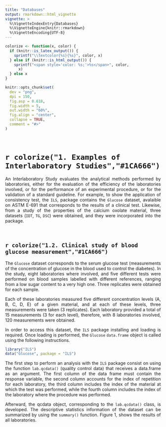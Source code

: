 ```yaml
---
title: "Databases"
output: rmarkdown::html_vignette
vignette: >
  %\VignetteIndexEntry{Databases}
  %\VignetteEngine{knitr::rmarkdown}
  %\VignetteEncoding{UTF-8}
---
```


```r
colorize <- function(x, color) {
  if (knitr::is_latex_output()) {
    sprintf("\\textcolor{%s}{%s}", color, x)
  } else if (knitr::is_html_output()) {
    sprintf("<span style='color: %s;'>%s</span>", color,
      x)
  } else x
}
```
```r
knitr::opts_chunk$set(
  dev = "png",
  dpi = 150,
  fig.asp = 0.618,
  fig.width = 5,
  out.width = "60%",
  fig.align = "center",
  collapse = TRUE,
  comment = "#>"
)
```
<br>

# `r colorize("1. Examples of Interlaboratory Studies","#1CA666")`

<p style="text-align:justify;"> An Interlaboratory Study evaluates the analytical methods performed by laboratories, either for the evaluation of the efficiency of the laboratories involved, or for the performance of an experimental procedure, or for the validation of a standard guideline. For example, to show the application of consistency test, the `ILS`, package contains the `Glucose` dataset, avalaible on ASTM E-691 that corresponds to the results of a clinical test. Likewise, from a study of the properties of the calcium oxolate material, three datasets (`IDT`, `TG`, `DSC`) were obtained, and they were incorporated into the package.</p>

<br>

## `r colorize("1.2. Clinical study of blood glucose measurement","#1CA666")`

<p style="text-align:justify;"> The `Glucose` dataset corresponds to the serum glucose test (measurements of the concentration of glucose in the blood used to control the diabetes). In the study, eight laboratories where involved, and five different tests were performed on blood samples labelled with different references, ranging from a low sugar content to a very high one. Three replicates were obtained for each sample.</p>

<p style="text-align:justify;"> Each of these laboratories measured five different concentration levels (A, B, C, D, E) of a given material, and at each of these levels, three measurements were taken (3 replicates). Each laboratory provided a total of 15 measurements (3 for each level), therefore, with 8 laboratories involved, 120 measurements were obtained.</p>

<p style="text-align:justify;"> In order to access this dataset, the `ILS` package installing and loading is required. Once loading is performed, the `Glucose` `data.frame` object is called using the following instructions.</p>

```r
library("ILS")
data("Glucose", package = "ILS")
```
<p style="text-align:justify;"> The first step to perform an analysis with the `ILS` package consist on using the function `lab.qcdata()` (quality control data) that receives a data.frame as an argument. The first column of the data frame must contain the response variable, the second column accounts for the index of repetition for each laboratory, the third column includes the index of the material at which the test was performed, while the fourth column includes the index of the laboratory where the procedure was performed.</p>


<p style="text-align:justify;"> Afterward, the qcdata object, corresponding to the `lab.qcdata()` class, is developed. The descriptive statistics information of the dataset can be summarized by using the `summary()` function. Figure 1, shows the results of all laboratories.</p>




